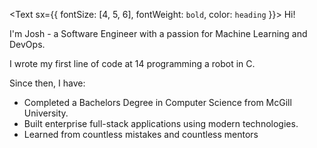 <Text sx={{ fontSize: [4, 5, 6], fontWeight: `bold`, color: `heading` }}>
  Hi!
</Text>

I'm Josh - a Software Engineer with a passion for Machine Learning and DevOps.

I wrote my first line of code at 14 programming a robot in C.

Since then, I have:
- Completed a Bachelors Degree in Computer Science from McGill University.
- Built enterprise full-stack applications using modern technologies.
- Learned from countless mistakes and countless mentors